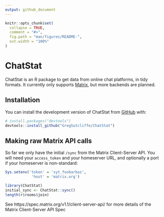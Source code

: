 ```yaml
---
output: github_document
---
```


<!-- README.md is generated from README.Rmd. Please edit that file -->

```r
knitr::opts_chunk$set(
  collapse = TRUE,
  comment = "#>",
  fig.path = "man/figures/README-",
  out.width = "100%"
)
```

# ChatStat

<!-- badges: start -->
<!-- badges: end -->

ChatStat is an R package to get data from online chat platforms, in tidy formats.
It currently only supports [Matrix](https://matrix.org), but more backends are
planned.

## Installation

You can install the development version of ChatStat from [GitHub](https://github.com/) with:

``` r
# install.packages("devtools")
devtools::install_github("GregSutcliffe/ChatStat")
```

## Making raw Matrix API calls

So far we only have the initial `/sync` from the Matrix Client-Server API. You
will need your `access_token` and your homeserver URL, and optionally a port if
your homeserver is non-standard:

``` r
Sys.setenv('token' = 'syt_foobarbaz',
            'host' = 'matrix.org')
```

``` r
library(ChatStat)
initial_sync <- ChatStat::sync()
length(r$rooms$join)
```

See https://spec.matrix.org/v1.1/client-server-api/ for more details of the
Matrix Client-Server API Spec
